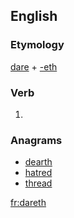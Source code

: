 ==English==

===Etymology===
[[dare]] + [[-eth]]

===Verb===
{{en-verb form}}

# {{context|archaic|lang=en}} {{third-person singular of|dare}}

===Anagrams===
* [[dearth#English|dearth]]
* [[hatred#English|hatred]]
* [[thread#English|thread]]

[[fr:dareth]]